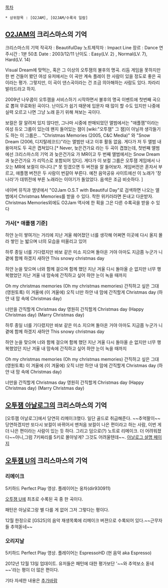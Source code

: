 [[목차]]

 * 상위항목 : [O2JAM], [O2JAM/수록곡 일람]

== [[O2JAM]]의 크리스마스의 기억 ==
크리스마스의 기억
작곡자 : BeautifulDay	노트제작자 : Impact Line
장르 : Dance	
연주시간 : 1분 50초	 Date : 2003/12/11
난이도 : Easy(LV. 2) , Normal(LV. 7), Hard(LV. 14)

{{{#!html
<object width="550" height="413"><param name="movie" value="http://www.youtube.com/v/r-sbreS-_CQ?version=3&amp;hl=ko_KR"></param><param name="allowFullScreen" value="true"></param><param name="allowscriptaccess" value="always"></param><embed src="http://www.youtube.com/v/r-sbreS-_CQ?version=3&amp;hl=ko_KR" type="application/x-shockwave-flash" width="550" height="413" allowscriptaccess="always" allowfullscreen="true"></embed></object>}}}

Visual Dream에 맞먹는, 혹은 그 이상의 오투잼의 불후의 명곡.
리듬 게임을 못하지만 한 번 건들어 봤던 여성 유저에서는 이 곡만 계속 플레이 한 사람이 있을 정도로 좋은 곡이라는 평가. 그렇지만, 이 곡이 댄스곡이라는 건 조금 의아해하는 사람도 있다. 차라리 발라드라고 하지.

2009년 나우콤이 오투잼을 서비스하기 시작하면서 불후의 명곡 이벤트에 첫번째 곡으로 뽑혀 무료화된 곡이다. 난이도가 쉽기 때문에 입문자 때 많이 할 수도 있지만 나중에 실력 오르고 나면 그냥 노래 듣기 위해 쳐보는 곡이다.

보컬은 잘 알려져 있지 않다만, 그나마 시중에 판매되었던 앨범에서는 "애플잼"이라는 여성 듀오 그룹이 있는데 왠지 들어있는 잼이 [wiki:"오투잼" 그 잼]이 아닐까 생각들기도 하는 이 그룹은... "Christmas Memories (2005, C&C Media)" 와  "Snow Dream (2006, 디지탈레코드)"라는 앨범만 내고 이후 활동 없음. 게다가 저 두 앨범 내용마저도 두 곡은 겹쳐있다.[* Never, 늦은건가요 라는 두 곡이 겹쳤는데, 첫번째 앨범에선 크리스마스의 기억 과 늦은건가요 가 MR이고 두 번째 앨범에서는 Snow Dream 과 늦은건가요 가 리믹스로 포함되어 있다]. 게다가 이 보컬 그룹은 오투잼 게임에서 나오는 MR에 보컬이 아니다.[* 못 믿겠으면 두 버전을 잘 들어보자. 게임버전은 혼자서 부르고, 애플잼 버전은 두 사람이 번갈아 부른다. 예전 음악공유 사이트에선 이 노래가 '장나라'가 데뷔전에 부른 노래라는 이야기가 돌았었다. 음색은 조금 비슷하다. ]

네이버 뮤직과 엠넷에서 "O2Jam O.S.T with Beautiful Day"로 검색하면 나오는 앨범에서 Christmas Memories를 받을 수 있다. 착한 위키러라면 돈내고 다운받자. Christmas Memories외에도 O2Jam 역사에 한 획을 그은 다른 수록곡을 받을 수 있다

=== 가사[* 애플잼 기준] ===

하얀 눈이 쌓여가는 거리에 지난 겨울 헤어졌던 너를 생각해
어쩌면 이곳에 다시 올지 몰라 쌓인 눈 밟으며
너의 모습을 떠올리고 있어

하루 종일 너를 기다렸지만 바보 같은 미소 지으며 돌아온 거야
아마도 지금쯤 누군가 니 곁에 함께 하겠지
새하얀 This snowy christmas day

하얀 눈을 맞으며 너와 함께 걸으며
함께 했던 지난 겨울 다시 돌아올 순 없지만
너무 행복했었던 지난 겨울 내 맘속에 간직하고 싶어
하얀 눈이 녹을 때까지

Oh my christmas memories (Oh my christmas memories)
간직하고 싶은 그대 (영원토록) 이 겨울에 (이 겨울에)
오직 너만 하얀 내 맘에 간직할게 Christmas day
(하얀 내 맘 속에 Christmas day)

너만을 간직할게 Christmas day 영원히 간직할게 Christmas day
(Happy Christmas day) (Marry Christmas day)

하루 종일 너를 기다렸지만 바보 같은 미소 지으며 돌아온 거야
아마도 지금쯤 누군가 니 곁에 함께 하겠지
새하얀 This snowy christmas day

하얀 눈을 맞으며 너와 함께 걸으며
함께 했던 지난 겨울 다시 돌아올 순 없지만
너무 행복했었던 지난 겨울 내 맘속에 간직하고 싶어
하얀 눈이 녹을 때까지

Oh my christmas memories (Oh my christmas memories)
간직하고 싶은 그대 (영원토록) 이 겨울에 (이 겨울에)
오직 너만 하얀 내 맘에 간직할게 Christmas day
(하얀 내 맘 속에 Christmas day)

너만을 간직할게 Christmas day 영원히 간직할게 Christmas day
(Happy Christmas day) (Marry Christmas day)

== [[오투잼 아날로그]]의 크리스마스의 기억 ==

{{{#!html
<object width="550" height="413"><param name="movie" value="http://www.youtube.com/v/24BnQf_eH38?version=3&amp;hl=ko_KR"></param><param name="allowFullScreen" value="true"></param><param name="allowscriptaccess" value="always"></param><embed src="http://www.youtube.com/v/24BnQf_eH38?version=3&amp;hl=ko_KR" type="application/x-shockwave-flash" width="550" height="413" allowscriptaccess="always" allowfullscreen="true"></embed></object>}}}

[오투잼 아날로그]에서 당연히 리메이크했다. 일단 골드로 취급해준다. ~~추억팔이~~ 당연하겠지만 또다시 보컬이 바뀌어서 맨처음 보컬이 나은 편이라고 하는 사람, 이번 게 더 나은 편이라는 사람이 있는 듯 하다. 그리고 덤으로(?) 노트로 리메이크. 더 어려워졌다~~아니,그럼 7키짜리를 5키로 몰아넣게? 그것도 어려울텐데~~.
[http://analog.o2jam.com/%ED%81%AC%EB%A6%AC%EC%8A%A4%EB%A7%88%EC%8A%A4%EC%9D%98-%EA%B8%B0%EC%96%B5/ 아날로그 설명 페이지]


== [[오투잼 U]]의 크리스마스의 기억 ==

=== 리메이크 ===

{{{#!html
<object classid='clsid:d27cdb6e-ae6d-11cf-96b8-444553540000' codebase='http://fpdownload.macromedia.com/pub/shockwave/cabs/flash/swflash.cab#version=10,0,0,0' width='500' height='408' id='NFPlayer06350' align='middle'><param name='allowScriptAccess' value='always' /><param name='allowFullScreen' value='true' /><param name='movie' value='http://serviceapi.nmv.naver.com/flash/NFPlayer.swf?vid=911A2108B055951304A45508428F425CE66C&outKey=V1275a92f7051d75a6a76021dc9e8493b20999fe7ba33882284a4021dc9e8493b2099' /><param name='wmode' value='transparent' /><embed src='http://serviceapi.nmv.naver.com/flash/NFPlayer.swf?vid=911A2108B055951304A45508428F425CE66C&outKey=V1275a92f7051d75a6a76021dc9e8493b20999fe7ba33882284a4021dc9e8493b2099' wmode='transparent' width='500' height='408' allowScriptAccess='always' name='NFPlayer06350' allowFullScreen='true' type='application/x-shockwave-flash' /></object>}}}

5키하드 Perfect Play 영상. 플레이어는 웅차(dir930911)

[[오투잼 U]]에 최초로 수록된 곡 중 한 곡이다.

패턴은 아날로그랑 별 다를 게 없어 그저 그렇다는 평이다.

12월 한정으로 [GS25]의 음악 재생목록에 리메이크 버젼으로 수록되어 있다.~~근무자들 추억돋네~~
=== 오리지날 ===

{{{#!html
<object width="640" height="480"><param name="movie" value="http://www.youtube.com/v/dPxRIo6BWhI?version=3&amp;hl=ko_KR&amp;rel=0"></param><param name="allowFullScreen" value="true"></param><param name="allowscriptaccess" value="always"></param><embed src="http://www.youtube.com/v/dPxRIo6BWhI?version=3&amp;hl=ko_KR&amp;rel=0" type="application/x-shockwave-flash" width="640" height="480" allowscriptaccess="always" allowfullscreen="true"></embed></object>}}}


5키하드 Perfect Play 영상. 플레이어는 EspressoHD (현 음악 aka Espresso)

2012년 12월 13일 업데이트. 유저들은 패턴에 대한 평가보단 '~~와 추억보소 돋네~~'라는 평이 더 많은 편이다.

기타 자세한 내용은 [[추가바람]]



